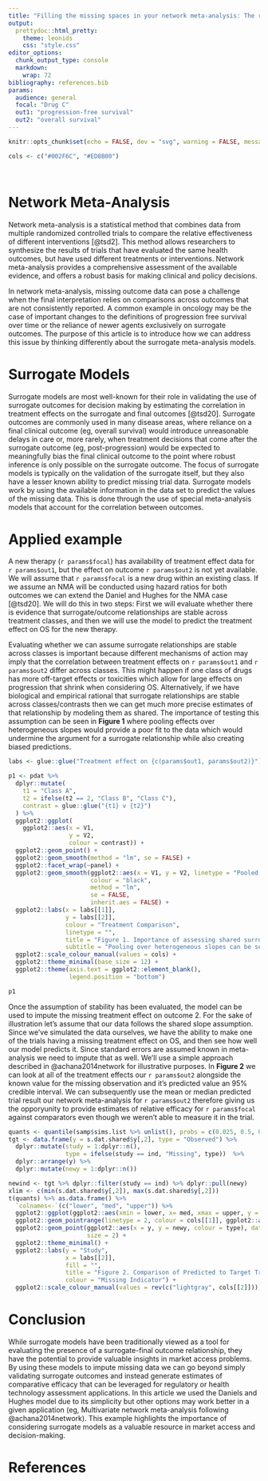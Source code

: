```yaml
---
title: "Filling the missing spaces in your network meta-analysis: The role of surrogate models"
output:
  prettydoc::html_pretty:
    theme: leonids
    css: "style.css"
editor_options: 
  chunk_output_type: console
  markdown: 
    wrap: 72
bibliography: references.bib
params:
  audience: general
  focal: "Drug C"
  out1: "progression-free survival"
  out2: "overall survival"
---
```


```r
knitr::opts_chunk$set(echo = FALSE, dev = "svg", warning = FALSE, message = FALSE)

cols <- c("#002F6C", "#ED8B00")




```

# Network Meta-Analysis

Network meta-analysis is a statistical method that combines data from
multiple randomized controlled trials to compare the relative
effectiveness of different interventions [@tsd2]. This method allows
researchers to synthesize the results of trials that have evaluated the
same health outcomes, but have used different treatments or
interventions. Network meta-analysis provides a comprehensive assessment
of the available evidence, and offers a robust basis for making clinical
and policy decisions.  

In network meta-analysis, missing outcome data can pose a challenge when
the final interpretation relies on comparisons across outcomes that are
not consistently reported. A common example in oncology may be the case
of important changes to the definitions of progression free survival
over time or the reliance of newer agents exclusively on surrogate
outcomes. The purpose of this article is to introduce how we can address
this issue by thinking differently about the surrogate meta-analysis
models.

# Surrogate Models

Surrogate models are most well-known for their role in validating the
use of surrogate outcomes for decision making by estimating the
correlation in treatment effects on the surrogate and final outcomes
[@tsd20]. Surrogate outcomes are commonly used in many disease areas,
where reliance on a final clinical outcome (eg, overall survival) would
introduce unreasonable delays in care or, more rarely, when treatment
decisions that come after the surrogate outcome (eg, post-progression)
would be expected to meaningfully bias the final clinical outcome to the
point where robust inference is only possible on the surrogate outcome.
The focus of surrogate models is typically on the validation of the
surrogate itself, but they also have a lesser known ability to predict
missing trial data. Surrogate models work by using the available
information in the data set to predict the values of the missing data.
This is done through the use of special meta-analysis models that
account for the correlation between outcomes.

# Applied example

A new therapy (`r params$focal`) has availability of treatment effect data
for `r params$out1`, but the effect on outcome `r params$out2` is not
yet available. We will assume that `r params$focal` is a new drug within
an existing class. If we assume an NMA will be conducted using hazard
ratios for both outcomes we can extend the Daniel and Hughes for the NMA
case [@tsd20]. We will do this in two steps: First we will evaluate
whether there is evidence that surrogate/outcome relationships are
stable across treatment classes, and then we will use the model to
predict the treatment effect on OS for the new therapy.

Evaluating whether we can assume surrogate relationships are stable
across classes is important because different mechanisms of action may
imply that the correlation between treatment effects on `r params$out1`
and `r params$out2` differ across classes. This might happen if one
class of drugs has more off-target effects or toxicities which allow for
large effects on progression that shrink when considering OS.
Alternatively, if we have biological and empirical rational that
surrogate relationships are stable across classes/contrasts then we can
get much more precise estimates of that relationship by modeling them as
shared. The importance of testing this assumption can be seen in
**Figure 1** where pooling effects over heterogeneous slopes would
provide a poor fit to the data which would undermine the argument for a
surrogate relationship while also creating biased predictions.

```r
labs <- glue::glue("Treatment effect on {c(params$out1, params$out2)}")

p1 <- pdat %>%
  dplyr::mutate(
    t1 = "Class A",
    t2 = ifelse(t2 == 2, "Class B", "Class C"),
    contrast = glue::glue("{t1} v {t2}")
  ) %>%
  ggplot2::ggplot(
    ggplot2::aes(x = V1,
                 y = V2,
                 colour = contrast)) +
  ggplot2::geom_point() +
  ggplot2::geom_smooth(method = "lm", se = FALSE) +
  ggplot2::facet_wrap(~panel) +
  ggplot2::geom_smooth(ggplot2::aes(x = V1, y = V2, linetype = "Pooled Average"),
                       colour = "black",
                       method = "lm",
                       se = FALSE,
                       inherit.aes = FALSE) +
  ggplot2::labs(x = labs[[1]],
                y = labs[[2]],
                colour = "Treatment Comparison",
                linetype = "",
                title = "Figure 1. Importance of assessing shared surrogate relationship assumption",
                subtitle = "Pooling over heterogeneous slopes can be seriously misleading") +
  ggplot2::scale_colour_manual(values = cols) +
  ggplot2::theme_minimal(base_size = 12) +
  ggplot2::theme(axis.text = ggplot2::element_blank(),
                 legend.position = "bottom")

p1
```

Once the assumption of stability has been evaluated, the model can be
used to impute the missing treatment effect on outcome 2. For the sake
of illustration let's assume that our data follows the shared slope
assumption. Since we've simulated the data ourselves, we have the
ability to make one of the trials having a missing treatment effect on
OS, and then see how well our model predicts it. Since standard errors
are assumed known in meta-analysis we need to impute that as well. We'll
use a simple approach described in @achana2014network for illustrative
purposes. In **Figure 2** we can look at all of the treatment effects
our `r params$out2` alongside the known value for the missing
observation and it's predicted value an 95% credible interval. We can
subsequently use the mean or median predicted trial result our network
meta-analysis for `r params$out2` therefore giving us the opporyunity to
provide estimates of relative efficacy for `r params$focal` against
comparators even though we weren't able to measure it in the trial.

```r
quants <- quantile(samp$sims.list %>% unlist(), probs = c(0.025, 0.5, 0.975))
tgt <- data.frame(y = s.dat.shared$y[,2], type = "Observed") %>%
  dplyr::mutate(study = 1:dplyr::n(),
                type = ifelse(study == ind, "Missing", type))  %>%
  dplyr::arrange(y) %>%
  dplyr::mutate(newy = 1:dplyr::n())

newind <- tgt %>% dplyr::filter(study == ind) %>% dplyr::pull(newy)
xlim <- c(min(s.dat.shared$y[,2]), max(s.dat.shared$y[,2]))
t(quants) %>% as.data.frame() %>%
  `colnames<-`(c("lower", "med", "upper")) %>%
  ggplot2::ggplot(ggplot2::aes(xmin = lower, x= med, xmax = upper, y = newind)) +
  ggplot2::geom_pointrange(linetype = 2, colour = cols[[1]], ggplot2::aes(fill = "Predicted")) +
  ggplot2::geom_point(ggplot2::aes(x = y, y = newy, colour = type), data = tgt, inherit.aes = FALSE,
                      size = 2) +
  ggplot2::theme_minimal() +
  ggplot2::labs(y = "Study",
                x = labs[[2]],
                fill = "",
                title = "Figure 2. Comparison of Predicted to Target Treatment Effect",
                colour = "Missing Indicator") +
  ggplot2::scale_colour_manual(values = rev(c("lightgray", cols[[2]])))

```

# Conclusion

While surrogate models have been traditionally viewed as a tool for evaluating
the presence of a surrogate-final outcome relationship, they have the potential
to provide valuable insights in market access problems. By using these models to
impute missing data we can go beyond simply validating surrogate outcomes and
instead generate estimates of comparative efficacy that can be leveraged for
regulatory or health technology assessment applications. In this article we used
the Daniels and Hughes model due to its simplicity but other options may work
better in a given application (eg, Multivariate network meta-analysis following
@achana2014network). This example highlights the importance of considering
surrogate models as a valuable resource in market access and decision-making.

# References
